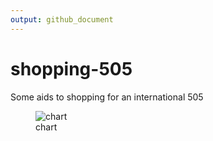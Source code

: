 ```yaml
---
output: github_document
---
```

# shopping-505
Some aids to shopping for an international 505

![chart](price-plot.jpeg)
